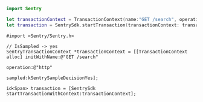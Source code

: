 ```swift {tabTitle:Swift}
import Sentry

let transactionContext = TransactionContext(name:"GET /search", operation:"http", sampled: .yes);
let transaction = SentrySdk.startTransaction(transactionContext: transactionContext);
```

```objc {tabTitle:Objective-C}
#import <Sentry/Sentry.h>

// IsSampled -> yes
SentryTransactionContext *transactionContext = [[TransactionContext alloc] initWithName:@"GET /search" 
                                                                              operation:@"http"
                                                                                sampled:kSentrySampleDecisionYes];

id<Span> transaction = [SentrySdk startTransactionWithContext:transactionContext];
```
